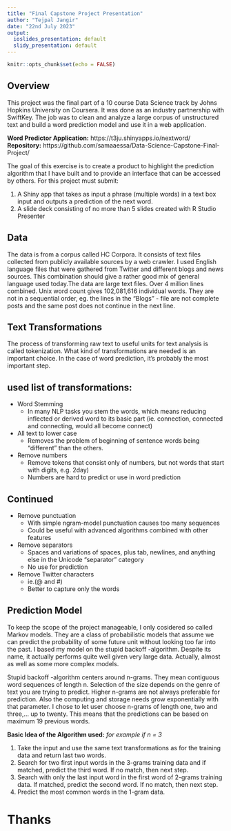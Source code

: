 ---
title: "Final Capstone Project Presentation"
author: "Tejpal Jangir"
date: "22nd July 2023"
output:
  ioslides_presentation: default
  slidy_presentation: default
---

```{r setup, include=FALSE}
knitr::opts_chunk$set(echo = FALSE)
```

## Overview
This project was the final part of a 10 course Data Science track by Johns Hopkins University on Coursera. It was done as an industry partnership with SwiftKey. The job was to clean and analyze a large corpus of unstructured text and build a word prediction model and use it in a web application.

**Word Predictor Application:**  https://t3ju.shinyapps.io/nextword/
**Repository:** https://github.com/samaaessa/Data-Science-Capstone-Final-Project/

The goal of this exercise is to create a product to highlight the prediction algorithm that I have built and to provide an interface that can be accessed by others. For this project must submit:

1. A Shiny app that takes as input a phrase (multiple words) in a text box input and outputs a prediction of the next word.
2. A slide deck consisting of no more than 5 slides created with R Studio Presenter 


## Data

The data is from a corpus called HC Corpora. It consists of text files collected from publicly available sources by a web crawler. I used English language files that were gathered from Twitter and different blogs and news sources. This combination should give a rather good mix of general language used today.The data are large text files. Over 4 million lines combined. Unix word count gives 102,081,616 individual words. They are not in a sequential order, eg. the lines in the “Blogs” - file are not complete posts and the same post does not continue in the next line.

## Text Transformations

The process of transforming raw text to useful units for text analysis is called tokenization. What kind of transformations are needed is an important choice. In the case of word prediction, it's probably the most important step.

## used list of transformations:

- Word Stemming
    - In many NLP tasks you stem the words, which means reducing inflected or derived word to its basic part (ie. connection, connected and connecting, would all become connect)
- All text to lower case
    - Removes the problem of beginning of sentence words being “different” than the others.
- Remove numbers
    - Remove tokens that consist only of numbers, but not words that start with digits, e.g. 2day)
    - Numbers are hard to predict or use in word prediction
  


Continued
--- 
  
- Remove punctuation
    - With simple ngram-model punctuation causes too many sequences
    - Could be useful with advanced algorithms combined with other features
- Remove separators
    - Spaces and variations of spaces, plus tab, newlines, and anything else in the Unicode “separator” category
    - No use for prediction
- Remove Twitter characters
    - ie.(@ and #)
    - Better to capture only the words
    

## Prediction Model
To keep the scope of the project manageable, I only cosidered so called Markov models. They are a class of probabilistic models that assume we can predict the probability of some future unit without looking too far into the past. I based my model on the stupid backoff -algorithm. Despite its name, it actually performs quite well given very large data. Actually, almost as well as some more complex models.

Stupid backoff -algorithm centers around n-grams. They mean contiguous word sequences of length n. Selection of the size depends on the genre of text you are trying to predict. Higher n-grams are not always preferable for prediction. Also the computing and storage needs grow exponentially with that parameter. I chose to let user choose n-grams of length one, two and three,... up to twenty. This means that the predictions can be based on maximum 19 previous words.



**Basic Idea of the Algorithm used:**
*for example if n = 3*

1. Take the input and use the same text transformations as for the training data and return last two words.
2. Search for two first input words in the 3-grams training data and if matched, predict the third word. If no match, then next step.
3. Search with only the last input word in the first word of 2-grams training data. If matched, predict the second word. If no match, then next step.
4. Predict the most common words in the 1-gram data.

Thanks
=======================================================